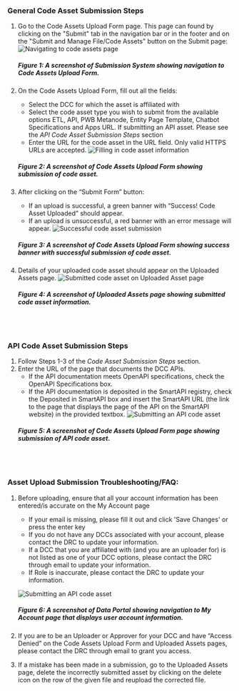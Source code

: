 ### General Code Asset Submission Steps
1. Go to the Code Assets Upload Form page. This page can found by clicking on the "Submit" tab in the navigation bar or in the footer and on the "Submit and Manage File/Code Assets" button on the Submit page: 
    ![Navigating to code assets page](/img/submission_system/file_upload_1.png)
    ##### Figure 1: A screenshot of Submission System showing navigation to Code Assets Upload Form. 

2. On the Code Assets Upload Form, fill out all the fields: 
    - Select the DCC for which the asset is affiliated with
    - Select the code asset type you wish to submit from the available options ETL, API, PWB Metanode, Entity Page Template, Chatbot Specifications and Apps URL. If submitting an API asset. Please see the *API Code Asset Submission Steps* section
    - Enter the URL for the code asset in the URL field. Only valid HTTPS URLs are accepted.
    ![Filling in code asset information](/img/submission_system/code_submit_1.png)
    ##### Figure 2: A screenshot of Code Assets Upload Form showing submission of code asset. 

3. After clicking on the “Submit Form” button: 
    - If an upload is successful, a green banner with “Success! Code Asset Uploaded” should appear. 
    - If an upload is unsuccessful, a red banner with an error message will appear.
    ![Successful code asset submission](/img/submission_system/code_submit_2.png)
    ##### Figure 3: A screenshot of Code Assets Upload Form showing success banner with successful submission of code asset. 

4. Details of your uploaded code asset should appear on the Uploaded Assets page. 
    ![Submitted code asset on Uploaded Asset page](/img/submission_system/code_submit_3.png)
    ##### Figure 4: A screenshot of Uploaded Assets page showing submitted code asset information.

<br></br>

### API Code Asset Submission Steps
1. Follow Steps 1-3 of the *Code Asset Submission Steps* section. 
2. Enter the URL of the page that documents the DCC APIs. 
    - If the API documentation meets OpenAPI specifications, check the OpenAPI Specifications box.
    - If the API documentation is deposited in the SmartAPI registry, check the Deposited in SmartAPI box and insert the SmartAPI URL (the link to the page that displays the page of the API on the SmartAPI website) in the provided textbox.
    ![Submitting an API code asset](/img/submission_system/code_submit_4.png)
    ##### Figure 5: A screenshot of Code Assets Upload Form page showing submission of API code asset.

<br></br>

### Asset Upload Submission Troubleshooting/FAQ: 
1. Before uploading, ensure that all your account information has been entered/is accurate on the My Account page
    - If your email is missing, please fill it out and click 'Save Changes' or press the enter key
    - If you do not have any DCCs associated with your account, please contact the DRC to update your information. 
    - If a DCC that you are affiliated with (and you are an uploader for) is not listed as one of your DCC options, please contact the DRC through email to update your information. 
    - If Role is inaccurate, please contact the DRC to update your information.

    ![Submitting an API code asset](/img/submission_system/FAQ_myaccount_1.png)
    ##### Figure 6: A screenshot of Data Portal showing navigation to My Account page that displays user account information.

2. If you are to be an Uploader or Approver for your DCC and have “Access Denied” on the Code Assets Upload Form and Uploaded Assets pages, please contact the DRC through email to grant you access.
3. If a mistake has been made in a submission, go to the Uploaded Assets page, delete the incorrectly submitted asset by clicking on the delete icon on the row of the given file and reupload the corrected file.